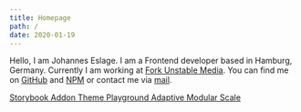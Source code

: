```yaml
---
title: Homepage
path: /
date: 2020-01-19
---
```



<Seo title="Homepage" />

Hello, I am Johannes Eslage. I am a Frontend developer based in Hamburg, Germany. Currently I am working at [Fork Unstable Media](https://www.fork.de/).
You can find me on [GitHub](https://github.com/jeslage "GitHub profile") and [NPM](https://www.npmjs.com/~jeslage "NPM profile") or contact me via [mail](mailto:hello@johanneseslage.de).

<ProjectList label="Latest websites">
  <ProjectItem
    link="https://www.pelicanbar.de"
    image="pelicanbar.png"
    label="Pelican Bar Hamburg"
    color="#4abbb7"
  />
  <ProjectItem
    link="https://www.quasthaus.de"
    image="quasthaus.png"
    label="Quasthaus"
    color="#7f97a2"
  />
  <ProjectItem
    link="http://www.berghuis.de"
    image="berghuis.png"
    label="Berghuis Kälberhandel"
    color="#39be58"
  />
  <ProjectItem
    link="http://www.annaangold.de"
    image="anna-angold.png"
    label="Anna Angold"
    color="#e2fe74"
  />
  <ProjectItem
    link="http://www.pauleslage.de"
    image="paul-eslage.png"
    label="Paul Eslage"
    color="#ff7a5b"
  />
</ProjectList>

<ProjectList label="Little side Projects">
  <ProjectItem
    link="https://lorem-ipsum-generator.johanneseslage.now.sh"
    image="lorem-ipsum-generator.png"
    label="Lorem Ipsum Generator"
    color="#2f2f2f"
/>

  <ProjectItem
    link="https://loremipsumgame.netlify.com"
    image="lorem-ipsum-game.png"
    label="Lorem Ipsum Game"
    color="red"
  />
  <ProjectItem
    link="https://shortcut-game.netlify.com"
    image="shortcut-game.png"
    label="Shortcut Game"
    color="#323232"
  />
</ProjectList>

<ProjectList label="NPM Packages">
  <a
    href="https://github.com/jeslage/storybook-addon-theme-playground"
    target="_blank"
  >
    Storybook Addon Theme Playground
  </a>
  <a href="https://github.com/jeslage/adaptive-modular-scale" target="_blank">
    Adaptive Modular Scale
  </a>
</ProjectList>
